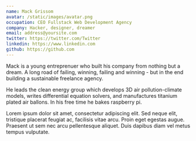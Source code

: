 ```yaml
---
name: Mack Grissom
avatar: /static/images/avatar.png
occupation: CEO Fullstack Web Development Agency
company: Hacker, designer, dreamer
email: address@yoursite.com
twitter: https://twitter.com/Twitter
linkedin: https://www.linkedin.com
github: https://github.com
---
```


Mack is a young entreprenuer who built his company from nothing but a dream. A long road of failing, winning, failing and winning - but in the end building a sustainable freelance agency. 

He leads the clean energy group which develops 3D air pollution-climate models, writes differential equation solvers, and manufactures titanium plated air ballons. In his free time he bakes raspberry pi.

Lorem ipsum dolor sit amet, consectetur adipiscing elit. Sed neque elit, tristique placerat feugiat ac, facilisis vitae arcu. Proin eget egestas augue. Praesent ut sem nec arcu pellentesque aliquet. Duis dapibus diam vel metus tempus vulputate.

